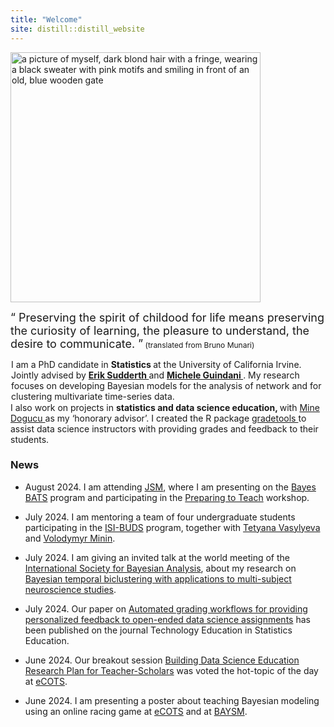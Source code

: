 ```yaml
---
title: "Welcome"
site: distill::distill_website
---
```


<img src="img/me_paris_medium.jpeg" alt="a picture of myself, dark blond hair with a fringe, wearing a black sweater with pink motifs and smiling in front of an old, blue wooden gate" width="400" align='center'/> 

<q style="font-size:18px; margin:0">  Preserving the spirit of childood for life means preserving the curiosity of learning, the pleasure to understand, the desire to communicate. <small style="font-size:12px;margin-bottom:0"> </q>  (translated from Bruno Munari) </small> 
<br> 

<p style="margin:1"> I am a PhD candidate in <b> Statistics </b> at the University of California Irvine. Jointly advised by <a href="https://www.ics.uci.edu/~sudderth/"> <b> Erik Sudderth </b> </a> and <a href ="https://www.micheleguindani.info/" > <b> Michele Guindani </b> </a>. My research focuses on developing Bayesian models for the analysis of network and for clustering multivariate time-series data.  </p>


<p style="margin:0"> I also work on projects in <b> statistics and data science education, </b> with <a href="https://www.minedogucu.com/"> Mine Dogucu </a> as my 'honorary advisor'. I created the R package <a href="https://federicazoe.github.io/gradetools/"> gradetools </a> to assist data science instructors with providing grades and feedback to their students. </p>

### News 

- August 2024. I am attending [JSM](https://ww2.amstat.org/meetings/jsm/2024/index.cfm), where I am presenting on the [Bayes BATS](https://www.stat.uci.edu/bayes-bats/) program and participating in the [Preparing to Teach](https://preparingtoteach.org/) workshop.

- July 2024. I am mentoring a team of four undergraduate students participating in the [ISI-BUDS](https://www.stat.uci.edu/isi-buds/) program, together with [Tetyana Vasylyeva](https://publichealth.uci.edu/faculty/vasylyeva-tetyana/) and [Volodymyr Minin](https://vnminin.github.io/).

- July 2024. I am giving an invited talk at the world meeting of the [International Society for Bayesian Analysis](https://bayesian.org/), about my research on [Bayesian temporal biclustering with applications to multi-subject neuroscience studies](https://arxiv.org/abs/2406.17131).

- July 2024. Our paper on [Automated grading workflows for providing personalized feedback to open-ended data science assignments](https://escholarship.org/uc/item/8ck097s5) has been published on the journal Technology Education in Statistics Education.

- June 2024. Our breakout session [Building Data Science Education Research Plan for Teacher-Scholars](https://mdogucu.github.io/eCOTS-2024/#/title-slide) was voted the hot-topic of the day at [eCOTS](https://www.causeweb.org/cause/ecots/ecots24/program/breakout/building-data-science-education-research-plan-for-teacher-scholars).

- June 2024. I am presenting a poster about teaching Bayesian modeling using an online racing game at [eCOTS](https://www.causeweb.org/cause/ecots/ecots24/program/posters/19) and at [BAYSM](https://drive.google.com/drive/search?q=bayes%20games).

